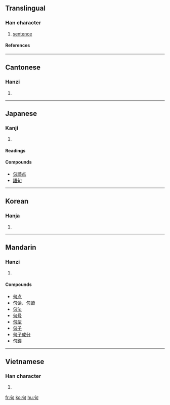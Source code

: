 ==Translingual==
===Han character===
{{Han char|rn=30|rad=口|as=02|sn=5|four=2762<sub>0</sub>|canj=心口 (PR)}}
# [[sentence]]
====References====
{{Han ref|kx=0171.110|dkj=03234|dj=0382.010|hdz=10571.030|uh=53E5|ud=21477|bh=A579|bd=42361}}
----
==Cantonese==
===Hanzi===
{{yue-hanzi|jyut=|y=geui3}}
# {{defn|Cantonese}}
----
==Japanese==
===Kanji===
{{ja-kanji|grade=|rs=口02}}
# {{defn|Japanese}} 
====Readings====
{{ja-readings|on=[[く]] (ku), [[こう]] (kō)|kun=}}

====Compounds====
*[[句読点]]
*[[語句]]
----
==Korean==
===Hanja===
{{ko-hanja|hangeul=[[구]], [[귀]]|rv=gu, gwi|mr=ku, kwi}}
# {{defn|Korean}}
----
==Mandarin==
===Hanzi===
{{cmn-hanzi|pin=[[jù]] (ju4)|wg=chü<sup>4</sup>}}
# {{defn|Mandarin}}

====Compounds====
*[[句点]]
*[[句读]]、[[句讀]]
*[[句法]]
*[[句号]]
*[[句型]]
*[[句子]]
*[[句子成分]]
*[[句鐘]]
----
==Vietnamese==
===Han character===
{{vi-hantu|câu}}
# {{defn|Vietnamese}}

[[fr:句]]
[[ko:句]]
[[hu:句]]
